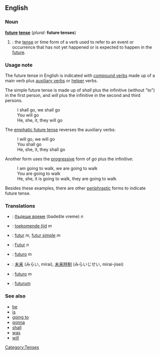 ==English==
===Noun===
'''[[future]] [[tense]]''' (''plural:'' '''future tenses''')

#{{grammar}}: the [[tense]] or time form of a verb used to refer to an event or occurrence that has not yet happened or is expected to happen in the [[future]].

===Usage note===
The future tense in English is indicated with [[compound verb]]s made up of a main verb plus [[auxiliary verb]]s or [[helper]] verbs.

The simple future tense is made up of ''shall'' plus the infinitive (without "to") in the first person, and ''will'' plus the infinitive in the second and third persons.
:I shall go, we shall go
:You will go
:He, she, it, they will go

The [[emphatic future tense]] reverses the auxiliary verbs:
:I will go, we will go
:You shall go
:He, she, it, they shall go

Another form uses the [[progressive]] form of ''go'' plus the infinitive:
:I am going to walk, we are going to walk
:You are going to walk
:He, she, it is going to walk, they are going to walk

Besides these examples, there are other [[periphrastic]] forms to indicate future tense.

===Translations===
*{{bg}}: [[бъдеще време]] (bədešte vreme) ''n''
*{{nl}}: [[toekomende tijd]] ''m''
*{{fr}}: [[futur]] ''m'', [[futur simple]] ''m''
*{{de}}: [[Futur]] ''n''
*{{it}}: [[futuro]] ''m''
*{{ja}}: [[未来]] (みらい, mírai), [[未来時制]] (みらいじせい, mírai-jisei)
*{{es}}: [[futuro]] ''m''
*{{sv}}: [[futurum]]

===See also=== 
*[[be]]
*[[is]]
*[[going to]]
*[[gonna]]
*[[shall]]
*[[was]]
*[[will]]

[[Category:Tenses]]